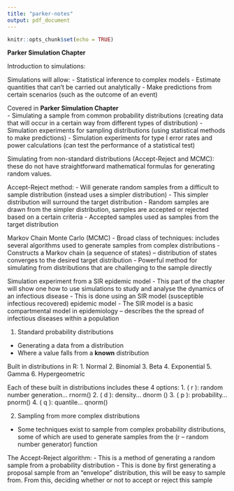 ```yaml
---
title: "parker-notes"
output: pdf_document
---
```


```r
knitr::opts_chunk$set(echo = TRUE)
```


**Parker Simulation Chapter**      

Introduction to simulations: 

Simulations will allow: 
-	Statistical inference to complex models 
-	Estimate quantities that can’t be carried out analytically 
-	Make predictions from certain scenarios (such as the outcome of an event) 

Covered in **Parker Simulation Chapter**      
-	Simulating a sample from common probability distributions (creating data that will occur in a certain way from different types of distribution) 
-	Simulation experiments for sampling distributions (using statistical methods to make predictions) 
-	Simulation experiments for type I error rates and power calculations (can test the performance of a statistical test) 

Simulating from non-standard distributions (Accept-Reject and MCMC): these do not have straightforward mathematical formulas for generating random values.

Accept-Reject method: 
-	Will generate random samples from a difficult to sample distribution (instead uses a simpler distribution)
-	This simpler distribution will surround the target distribution 
-	Random samples are drawn from the simpler distribution, samples are accepted or rejected based on a certain criteria 
-	Accepted samples used as samples from the target distribution 

Markov Chain Monte Carlo (MCMC)
-	Broad class of techniques: includes several algorithms used to generate samples from complex distributions 
-	Constructs a Markov chain (a sequence of states) – distribution of states converges to the desired target distribution 
-	Powerful method for simulating from distributions that are challenging to the sample directly

Simulation experiment from a SIR epidemic model 
-	This part of the chapter will show one how to use simulations to study and analyse the dynamics of an infectious disease 
-	This is done using an SIR model (susceptible infectious recovered) epidemic model 
-	The SIR model is a basic compartmental model in epidemiology – describes the the spread of infectious diseases within a population 



1.	Standard probability distributions 

-	Generating a data from a distribution 
-	Where a value falls from a **known** distribution 

Built in distributions in R: 
1.	Normal 
2.	Binomial
3.	Beta
4.	Exponential 
5.	Gamma
6.	Hypergeometric 

Each of these built in distributions includes these 4 options:
1. ( r ): random number generation… rnorm()
2. ( d ): density… dnorm ()
3. ( p ): probability… pnorm()
4. ( q ): quantile… qnorm()



2.	Sampling from more complex distributions 

-	Some techniques exist to sample from complex probability distributions, some of which are used to generate samples from the (r – random number generator) function 


The Accept-Reject algorithm: 
-	This is a method of generating a random sample from a probability distribution 
-	This is done by first generating a proposal sample from an “envelope” distribution, this will be easy to sample from. From this, deciding whether or not to accept or reject this sample 

